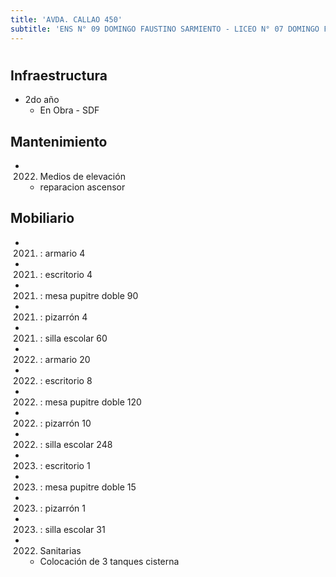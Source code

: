 ```yaml
---
title: 'AVDA. CALLAO 450'
subtitle: 'ENS N° 09 DOMINGO FAUSTINO SARMIENTO - LICEO N° 07 DOMINGO FAUSTINO SARMIENTO'
---
```


#
## Infraestructura

* 2do año 
    + En Obra - SDF 


## Mantenimiento

*  (2022) Medios de elevación 
    + reparacion ascensor


## Mobiliario

*  (2021) : armario 4 

*  (2021) : escritorio 4 

*  (2021) : mesa pupitre doble 90 

*  (2021) : pizarrón 4 

*  (2021) : silla escolar 60 

*  (2022) : armario 20 

*  (2022) : escritorio 8 

*  (2022) : mesa pupitre doble 120 

*  (2022) : pizarrón 10 

*  (2022) : silla escolar 248 

*  (2023) : escritorio 1 

*  (2023) : mesa pupitre doble 15 

*  (2023) : pizarrón 1 

*  (2023) : silla escolar 31 




*  (2022) Sanitarias 
    + Colocación de 3 tanques cisterna







